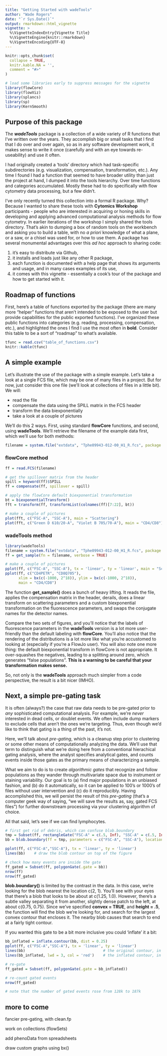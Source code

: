 ```yaml
---
title: "Getting Started with wadeTools"
author: "Wade Rogers"
date: "`r Sys.Date()`"
output: rmarkdown::html_vignette
vignette: >
  %\VignetteIndexEntry{Vignette Title}
  %\VignetteEngine{knitr::rmarkdown}
  %\VignetteEncoding{UTF-8}
---
```


```r
knitr::opts_chunk$set(
  collapse = TRUE,
  knitr.kable.NA = '',
  comment = "#>"
)
```

```r
# load some libraries early to suppress messages for the vignette
library(flowCore)
library(flowViz)
library(splancs)
library(sp)
library(KernSmooth)
```

## Purpose of this package
The ***wadeTools*** package is a collection of a wide variety of R functions that I've written over the years.  They accomplish big or small tasks that I find that I do over and over again, so as in any software development work, it makes sense to write it once (carefully and with an eye towards re-useability) and use it often.  

I had originally created a 'tools' directory which had task-specific subdirectories (e.g. visualization, compensation, transformation, etc.).  Any time I found I had a function that seemed to have broader utility than just the project at hand, I dumped it into the tools hierarchy.  Over time functions and categories accumulated.  Mostly these had to do specifically with flow cytometry data processing, but a few didn't.

I've only recently turned this collection into a formal R package.  Why?  Because I wanted to share these tools with **Cytomics Workshop** participants - people who are interested in acquiring or honing  skills in developing and applying advanced computational analysis methods for flow cytometry.  In earlier iterations of the workshop I simply shared the tools directory.  That's akin to dumping a box of random tools on the workbench and asking you to build a table, with no *a priori* knowledge of what a plane, or a saw, or a chisel was used for, or how to use them.  A package has several monumental advantages over this *ad hoc* approach to sharing code:

1.  it's easy to distribute via Github,
1.  it installs and loads just like any other R package,
1.  each function is documented with a help page that shows its arguments and usage, and in many cases examples of its use,
1.  it comes with this vignette - essentially a cook's tour of the package and how to get started with it.

## Roadmap of functions
First, here's a table of functions exported by the package (there are many more "helper" functions that aren't intended to be exposed to the user but provide capabilities for the public exported functions).  I've organized these public functions into categories (e.g. reading, processing, compensation, etc.), and highlighted the ones I find I use the most often in **bold**.  Consider this table to be a sort of "roadmap" to what's available.

```r
tfunc = read.csv("table_of_functions.csv")
knitr::kable(tfunc)
```

## A simple example
Let's illustrate the use of the package with a simple example.  Let's take a look at a single FCS file, which may be one of many files in a project.  But for now, just consider this one file (we'll look at collections of files in a little bit).  We will:

* read the file
* compensate the data using the SPILL matrix in the FCS header
* transform the data biexponentially
* take a look at a couple of pictures

We'll do this 2 ways.  First, using standard **flowCore** functions, and second, using **wadeTools**.  We'll retrieve the filename of the example data first, which we'll use for both methods:
```r
filename = system.file("extdata", "Tphe09943-012-00_H1_R.fcs", package = "wadeTools")
```

### flowCore method
```r
ff = read.FCS(filename)

# get the spillover matrix from the header
spill = keyword(ff)$SPILL
ff = compensate(ff, spillover = spill)

# apply the flowCore default biexponential transformation
bt = biexponentialTransform()
fft = transform(ff, transformList(colnames(ff)[7:22], bt))

# make a couple of pictures
plot(fft, c("FSC-A", "SSC-A"), main = "Scattering")
plot(fft, c("Green D 610/20-A", "Violet B 705/70-A"), main = "CD4/CD8")
```

### wadeTools method
```r
library(wadeTools)
filename = system.file("extdata", "Tphe09943-012-00_H1_R.fcs", package = "wadeTools")
ff = get_sample(fn = filename, verbose = TRUE)

# make a couple of pictures
pplot(ff, c("FSC-A", "SSC-A"), tx = 'linear', ty = 'linear', main = "Scattering")
pplot(ff, c("CD4PETR", "CD8Q705"), 
      xlim = bx(c(-1000, 2^18)), ylim = bx(c(-1000, 2^18)), 
      main = "CD4/CD8")
```

The function **get_sample()** does a bunch of heavy lifting. It reads the file, applies the compensation matrix in the header, derails, does a linear transform on scattering parameters and a custom biexponential transformation on the fluorescence parameters, and swaps the conjugate names for the detector names.  

Compare the two sets of figures, and you'll notice that the labels of fluorescence parameters in the **wadeTools** version is a lot more user-friendly than the default labeling with **flowCore**.  You'll also notice that the rendering of the distributions is a lot more like what you're accustomed to looking at (especially if you're a FlowJo user).  You will also note one more thing:  the default biexponential transform in flowCore is not appropriate.  It over-squashes the negatives, leading to a splitting around zero, which generates "false populations".  **This is a warning to be careful that your transformation makes sense.**

So, not only is the **wadeTools** approach much simpler from a code perspective, the result is a bit nicer (IMHO).

## Next, a simple pre-gating task 
It is often (always?) the case that raw data needs to be pre-gated prior to *any* sophisticated computational analysis.  For example, we're *never* interested in dead cells, or doublet events.  We often include dump markers to exclude cells that aren't the ones we're targeting.  Thus, even though we'd like to think that gating is a thing of the past, it's not.

Here, we'll talk about *pre-gating*, which is a cleanup step prior to clustering or some other means of computationally analyzing the data.  We'll use that term to distinguish what we're doing here from a conventional hierachical gating analysis, where the analyst specifies analytical gates, and counts events inside those gates as the primary means of characterizing a sample.

What we aim to do is to create *algorithmic gates* that recognize and follow populations as they wander through multivariate space due to instrument or staining variability.  Our goal is to (a) find major populations in an unbiased fashion, and (b) do it automatically, so it can be applied to 100's or 1000's of files without user intervention and (c) do it reproducibly.  Having accomplished this, we will persist the result of this *pre-gating* (that's a computer geek way of saying, "we will save the results as, say, gated FCS files") for further downstream processing via your clustering algorithm of choice.

All that said, let's see if we can find lymphocytes.

```r
# first get rid of debris, which can confuse blob.boundary
tmp = Subset(ff, rectangleGate("FSC-A" = c(.5, Inf), "SSC-A" = c(.5, Inf)))
bb = blob.boundary(ff = tmp, parameters = c("FSC-A", "SSC-A"), location = c(2, 1), height = .5, convex = TRUE)

pplot(ff, c("FSC-A","SSC-A"), tx = 'linear', ty = 'linear')
lines(bb)    # draw the blob contour on top of the figure

# check how many events are inside the gate
ff_gated = Subset(ff, polygonGate(.gate = bb))
nrow(ff)
nrow(ff_gated)
```

**blob.boundary()** is limited by the contrast in the data.  In this case, we're looking for the blob nearest the location c(2, 1).  You'll see with your eyes that there's a blob that looks to be about at c(1.25, 1.0).  However, there's a subtle valley separating it from another, slightly dense patch to the left, at about c(0.75, 0.75).  Since we've specified **convex = TRUE**, and **height = .5**, the function will find the blob we're looking for, and search for the largest convex contour that encloses it.  The nearby blob causes that search to end at a fairly tight contour.

If you wanted this gate to be a bit more inclusive you could 'inflate' it a bit:
```r
bb_inflated = inflate.contour(bb, dist = 0.25)
pplot(ff, c("FSC-A","SSC-A"), tx = 'linear', ty = 'linear')
lines(bb)                                   # the original contour, in black
lines(bb_inflated, lwd = 3, col = 'red')    # the inflated contour, in red and heavy

# re-gate
ff_gated = Subset(ff, polygonGate(.gate = bb_inflated))

# re-count gated events
nrow(ff_gated)

# note that the number of gated events rose from 128k to 187k
```

## more to come
fancier pre-gating, with clean.fp

work on collections (flowSets)

add phenoData from spreadsheets

draw custom graphs using bx()





